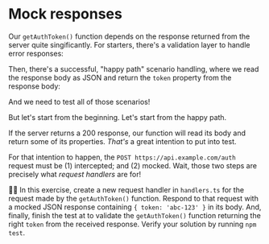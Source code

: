 # Mock responses

Our `getAuthToken()` function depends on the response returned from the server quite singificantly. For starters, there's a validation layer to handle error responses:

<CodeFile file="get-auth-token.ts" range="16-22" />

Then, there's a successful, "happy path" scenario handling, where we read the response body as JSON and return the `token` property from the response body:

<CodeFile file="get-auth-token.ts" range="24-28" highlight="27" />

And we need to test all of those scenarios!

But let's start from the beginning. Let's start from the happy path.

If the server returns a 200 response, our function will read its body and return some of its properties. _That's_ a great intention to put into test.

For that intention to happen, the `POST https://api.example.com/auth` request must be (1) intercepted; and (2) mocked. Wait, those two steps are precisely what _request handlers_ are for!

👨‍💼 In this exercise, create a new request handler in `handlers.ts` for the request made by the `getAuthToken()` function. Respond to that request with a mocked JSON response containing `{ token: 'abc-123' }` in its body. And, finally, finish the test at <InlineFile file="get-auth-token.test.ts" /> to validate the `getAuthToken()` function returning the right `token` from the received response. Verify your solution by running `npm test`.
